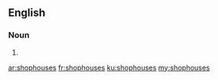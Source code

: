==English==

===Noun===
{{head|en|plural}}

# {{plural of|shophouse|lang=en}}

[[ar:shophouses]]
[[fr:shophouses]]
[[ku:shophouses]]
[[my:shophouses]]